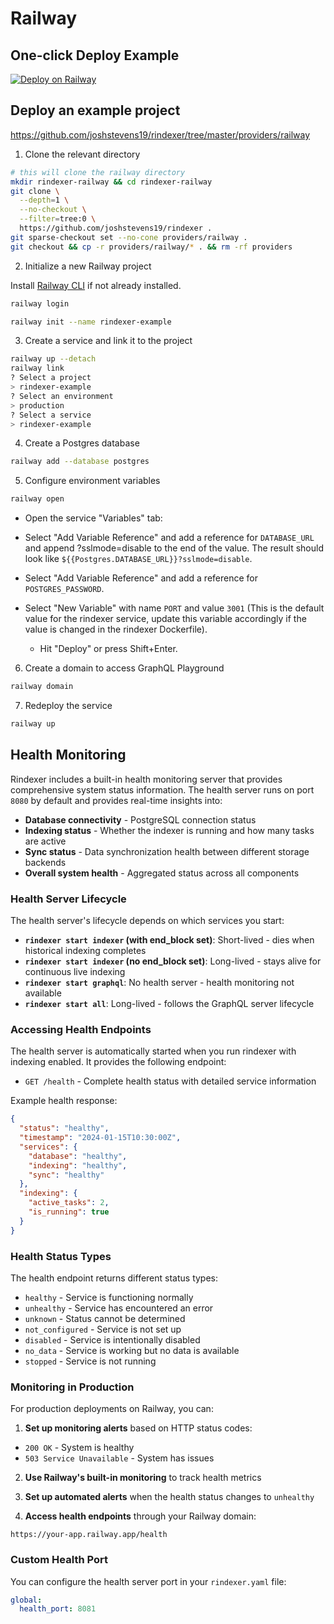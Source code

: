 # Railway

## One-click Deploy Example

[![Deploy on Railway](https://railway.app/button.svg)](https://railway.app/template/Rqrlcf?referralCode=eD4laT)

## Deploy an example project

https://github.com/joshstevens19/rindexer/tree/master/providers/railway

1. Clone the relevant directory

  ```bash
  # this will clone the railway directory
  mkdir rindexer-railway && cd rindexer-railway
  git clone \
    --depth=1 \
    --no-checkout \
    --filter=tree:0 \
    https://github.com/joshstevens19/rindexer .
  git sparse-checkout set --no-cone providers/railway .
  git checkout && cp -r providers/railway/* . && rm -rf providers
  ```

2. Initialize a new Railway project

Install [Railway CLI](https://docs.railway.com/guides/cli) if not already installed.

  ```bash
  railway login
  ```


  ```bash
  railway init --name rindexer-example
  ```

3. Create a service and link it to the project

  ```bash
  railway up --detach
  railway link
  ? Select a project
  > rindexer-example
  ? Select an environment
  > production
  ? Select a service
  > rindexer-example
  ```

4. Create a Postgres database

  ```bash
  railway add --database postgres
  ```

5. Configure environment variables

  ```bash
  railway open
  ```

  - Open the service "Variables" tab:

- Select "Add Variable Reference" and add a reference for `DATABASE_URL` and append ?sslmode=disable to the end of the value. The result should look like `${{Postgres.DATABASE_URL}}?sslmode=disable`.

- Select "Add Variable Reference" and add a reference for `POSTGRES_PASSWORD`.

- Select "New Variable" with name `PORT` and value `3001` (This is the default value for the rindexer service, update this variable accordingly if the value is changed in the rindexer Dockerfile).

  - Hit "Deploy" or press Shift+Enter.

6. Create a domain to access GraphQL Playground

  ```bash
  railway domain
  ```

7. Redeploy the service

  ```bash
  railway up
  ```

## Health Monitoring

Rindexer includes a built-in health monitoring server that provides comprehensive system status information. The health server runs on port `8080` by default and provides real-time insights into:

- **Database connectivity** - PostgreSQL connection status
- **Indexing status** - Whether the indexer is running and how many tasks are active
- **Sync status** - Data synchronization health between different storage backends
- **Overall system health** - Aggregated status across all components

### Health Server Lifecycle

The health server's lifecycle depends on which services you start:

- **`rindexer start indexer` (with end_block set)**: Short-lived - dies when historical indexing completes
- **`rindexer start indexer` (no end_block set)**: Long-lived - stays alive for continuous live indexing
- **`rindexer start graphql`**: No health server - health monitoring not available
- **`rindexer start all`**: Long-lived - follows the GraphQL server lifecycle

### Accessing Health Endpoints

The health server is automatically started when you run rindexer with indexing enabled. It provides the following endpoint:

- `GET /health` - Complete health status with detailed service information

Example health response:

```json
{
  "status": "healthy",
  "timestamp": "2024-01-15T10:30:00Z",
  "services": {
    "database": "healthy",
    "indexing": "healthy",
    "sync": "healthy"
  },
  "indexing": {
    "active_tasks": 2,
    "is_running": true
  }
}
```

### Health Status Types

The health endpoint returns different status types:

- `healthy` - Service is functioning normally
- `unhealthy` - Service has encountered an error
- `unknown` - Status cannot be determined
- `not_configured` - Service is not set up
- `disabled` - Service is intentionally disabled
- `no_data` - Service is working but no data is available
- `stopped` - Service is not running

### Monitoring in Production

For production deployments on Railway, you can:

1. **Set up monitoring alerts** based on HTTP status codes:
- `200 OK` - System is healthy
- `503 Service Unavailable` - System has issues

2. **Use Railway's built-in monitoring** to track health metrics

3. **Set up automated alerts** when the health status changes to `unhealthy`

4. **Access health endpoints** through your Railway domain:
```
https://your-app.railway.app/health
   ```

### Custom Health Port

You can configure the health server port in your `rindexer.yaml` file:

```yaml
global:
  health_port: 8081
```
